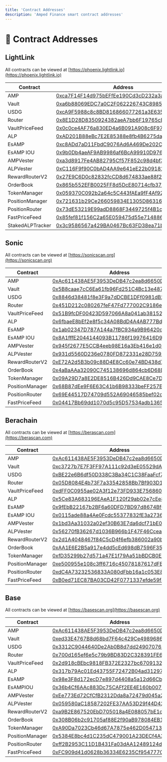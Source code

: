 ```yaml
---
title: 'Contract Addresses'
description: 'Amped Finance smart contract addresses'
---
```


# 📄 Contract Addresses

## LightLink

All contracts can be viewed at [https://phoenix.lightlink.io](https://phoenix.lightlink.io)

| Contract | Address |
|----------|---------|
| AMP | [0xca7F14F14d975bEFfEe190Cd3cD232a3a988Ab9C](https://phoenix.lightlink.io/token/0xca7F14F14d975bEFfEe190Cd3cD232a3a988Ab9C) |
| Vault | [0xa6b88069EDC7a0C2F062226743C8985FF72bB2Eb](https://phoenix.lightlink.io/address/0xa6b88069EDC7a0C2F062226743C8985FF72bB2Eb) |
| USDG | [0xcA9F5988c8c8BD816866077261a3E63575e1F7d8](https://phoenix.lightlink.io/token/0xcA9F5988c8c8BD816866077261a3E63575e1F7d8) |
| Router | [0x8E1D28D8350924382aeA7bb6F19765cE4afDd933](https://phoenix.lightlink.io/address/0x8E1D28D8350924382aeA7bb6F19765cE4afDd933) |
| VaultPriceFeed | [0x0c0ce4AF76a830ED4a6B091A908c6F97Fd5a5Bb9](https://phoenix.lightlink.io/address/0x0c0ce4AF76a830ED4a6B091A908c6F97Fd5a5Bb9) |
| ALP | [0xAD201B88eBc7E2E85388e8fb4B6275da4525d5e5](https://phoenix.lightlink.io/token/0xAD201B88eBc7E2E85388e8fb4B6275da4525d5e5) |
| EsAMP | [0xc8ADd7aD11FbdC9076Ad6A469De202CB76eFF7B8](https://phoenix.lightlink.io/token/0xc8ADd7aD11FbdC9076Ad6A469De202CB76eFF7B8) |
| EsAMP IOU | [0x9b0Db4aeAF9AB9986af6BcA99910D976942ECA6C](https://phoenix.lightlink.io/token/0x9b0Db4aeAF9AB9986af6BcA99910D976942ECA6C) |
| AMPVester | [0xa3d8917Fe4AB82795Cf57F852c98d4bf3bE235cA](https://phoenix.lightlink.io/address/0xa3d8917Fe4AB82795Cf57F852c98d4bf3bE235cA) |
| ALPVester | [0xC116F9f90C0bAD4AA9e641eE22b091814280B42F](https://phoenix.lightlink.io/address/0xC116F9f90C0bAD4AA9e641eE22b091814280B42F) |
| RewardRouterV2 | [0x27E9C6D0c82832fcCD8d674833ae88f2eda056c1](https://phoenix.lightlink.io/address/0x27E9C6D0c82832fcCD8d674833ae88f2eda056c1) |
| OrderBook | [0x865b552EFB0025FF8d5DcE80714cfb37CA912a21](https://phoenix.lightlink.io/address/0x865b552EFB0025FF8d5DcE80714cfb37CA912a21) |
| TokenManager | [0x059370C092b2a64c5C443fAEa9fF4Af92145539F](https://phoenix.lightlink.io/address/0x059370C092b2a64c5C443fAEa9fF4Af92145539F) |
| PositionManager | [0x721631b29Ce266059834E1305D863163fA090C44](https://phoenix.lightlink.io/address/0x721631b29Ce266059834E1305D863163fA090C44) |
| PositionRouter | [0x73dE53219E99adD8868F3449725f4B1cecb047c1](https://phoenix.lightlink.io/address/0x73dE53219E99adD8868F3449725f4B1cecb047c1) |
| FastPriceFeed | [0x85fef81f156C2a65E059475d55e7148866ef0247](https://phoenix.lightlink.io/address/0x85fef81f156C2a65E059475d55e7148866ef0247) |
| StakedALPTracker | [0x3c9586567a429BA0467Bc63FD38ea71bB6B912E0](https://phoenix.lightlink.io/address/0x3c9586567a429BA0467Bc63FD38ea71bB6B912E0) |

## Sonic

All contracts can be viewed at [https://sonicscan.org](https://sonicscan.org)

| Contract | Address |
|----------|---------|
| AMP | [0xAc611438AE5F3953DeDB47c2ea8d6650D601C1B4](https://sonicscan.org/token/0xAc611438AE5F3953DeDB47c2ea8d6650D601C1B4) |
| Vault | [0x5B8caae7cC6Ea61fb96Fd251C4Bc13e48749C7Da](https://sonicscan.org/address/0x5B8caae7cC6Ea61fb96Fd251C4Bc13e48749C7Da) |
| USDG | [0x8846d38481f8e3F9a7dDCBE1DFf0981dB2bC04A3](https://sonicscan.org/token/0x8846d38481f8e3F9a7dDCBE1DFf0981dB2bC04A3) |
| Router | [0x451D212c080267feF47Fd777002C9186e61C5a2C](https://sonicscan.org/address/0x451D212c080267feF47Fd777002C9186e61C5a2C) |
| VaultPriceFeed | [0x51B9fcDF00423D597066A8a041ab38152a74Fe96](https://sonicscan.org/address/0x51B9fcDF00423D597066A8a041ab38152a74Fe96) |
| ALP | [0x6fbaeE8bEf2e8f5c34A08BdD4A4AB777Bd3f6764](https://sonicscan.org/token/0x6fbaeE8bEf2e8f5c34A08BdD4A4AB777Bd3f6764) |
| EsAMP | [0x1ab02347D787A144a7fBC934a9B96420d46e9eD8](https://sonicscan.org/token/0x1ab02347D787A144a7fBC934a9B96420d46e9eD8) |
| EsAMP IOU | [0x8A1fffE2044144093B11786f19976416D94Ed895](https://sonicscan.org/token/0x8A1fffE2044144093B11786f19976416D94Ed895) |
| AMPVester | [0x945f2677E5CCB4eeb98E16a3Eb416e1d0dcc0610](https://sonicscan.org/address/0x945f2677E5CCB4eeb98E16a3Eb416e1d0dcc0610) |
| ALPVester | [0x931d5560D236e0780FD872331e28D7598E0DeDcc](https://sonicscan.org/address/0x931d5560D236e0780FD872331e28D7598E0DeDcc) |
| RewardRouterV2 | [0xE72A2d5B3b09c88D4E8Cc60e74BD438d7168e80F](https://sonicscan.org/address/0xE72A2d5B3b09c88D4E8Cc60e74BD438d7168e80F) |
| OrderBook | [0x4aBaAAa32090C745138696d864cb6D68Df644689](https://sonicscan.org/address/0x4aBaAAa32090C745138696d864cb6D68Df644689) |
| TokenManager | [0x09A29D7a8E2DE8516B426Dd9CAE8Ce7D9cf59e25](https://sonicscan.org/address/0x09A29D7a8E2DE8516B426Dd9CAE8Ce7D9cf59e25) |
| PositionManager | [0x68B87dEe9F6E63C41b6B98333beFF257E21C02c4](https://sonicscan.org/address/0x68B87dEe9F6E63C41b6B98333beFF257E21C02c4) |
| PositionRouter | [0x69E44517D74709d552A69046585bef02d8c34D5B](https://sonicscan.org/address/0x69E44517D74709d552A69046585bef02d8c34D5B) |
| FastPriceFeed | [0x04417Bb69dd1070d5c95D57534adb1365c32f756](https://sonicscan.org/address/0x04417Bb69dd1070d5c95D57534adb1365c32f756) |

## Berachain

All contracts can be viewed at [https://berascan.com](https://berascan.com)

| Contract | Address |
|----------|---------|
| AMP | [0xAc611438AE5F3953DeDB47c2ea8d6650D601C1B4](https://berascan.com/address/0xAc611438AE5F3953DeDB47c2ea8d6650D601C1B4) |
| Vault | [0xc3727b7E7F3FF97A111c92d3eE05529dA7BD2f48](https://berascan.com/address/0xc3727b7E7F3FF97A111c92d3eE05529dA7BD2f48) |
| USDG | [0xBE22e6B6df50D338C3Ba34C1C38FaaFcf78D535F](https://berascan.com/token/0xBE22e6B6df50D338C3Ba34C1C38FaaFcf78D535F) |
| Router | [0x05D8084E4b73F7a33542858Bb7Bf903D10e1286E](https://berascan.com/address/0x05D8084E4b73F7a33542858Bb7Bf903D10e1286E) |
| VaultPriceFeed | [0xdFF0C0955ae02A3f12e73FD933E756860b430Dfc](https://berascan.com/address/0xdFF0C0955ae02A3f12e73FD933E756860b430Dfc) |
| ALP | [0x5Ce83A683196EAeA1F120f29ab02e7cEe8ffC8Bd](https://berascan.com/token/0x5Ce83A683196EAeA1F120f29ab02e7cEe8ffC8Bd) |
| EsAMP | [0x9fEbB22167b2BF6a60DFD7BD97d8674BfC917297](https://berascan.com/token/0x9fEbB22167b2BF6a60DFD7BD97d8674BfC917297) |
| EsAMP IOU | [0x0115ade88a4Ae0Fcdc55377832fE3a2736299FD5](https://berascan.com/token/0x0115ade88a4Ae0Fcdc55377832fE3a2736299FD5) |
| AMPVester | [0x1bd3Aa31032a02ef30B63E7da6dcf71bE034c29e](https://berascan.com/address/0x1bd3Aa31032a02ef30B63E7da6dcf71bE034c29e) |
| ALPVester | [0x56270fB36267d1036B966b1F47F46Ccea1C73a79](https://berascan.com/address/0x56270fB36267d1036B966b1F47F46Ccea1C73a79) |
| RewardRouterV2 | [0x2d1A4048467f84C5cD4f6efb386002a90ba50935](https://berascan.com/address/0x2d1A4048467f84C5cD4f6efb386002a90ba50935) |
| OrderBook | [0xAA1E6E2B5a917e4dd5cEd698dB7596F352c95207](https://berascan.com/address/0xAA1E6E2B5a917e4dd5cEd698dB7596F352c95207) |
| TokenManager | [0xfD35299b27d571a47E1f79Aa51bBDCB0E07609Ee](https://berascan.com/address/0xfD35299b27d571a47E1f79Aa51bBDCB0E07609Ee) |
| PositionManager | [0xe500955e108c3ff6716c45078187617dFB19619E](https://berascan.com/address/0xe500955e108c3ff6716c45078187617dFB19619E) |
| PositionRouter | [0xdC4A73232536833A080dFbb16a1c053E8F733c85](https://berascan.com/address/0xdC4A73232536833A080dFbb16a1c053E8F733c85) |
| FastPriceFeed | [0xB0ed71EC87BA03CD42F0771337efde59f4F7391C](https://berascan.com/address/0xB0ed71EC87BA03CD42F0771337efde59f4F7391C) |

## Base

All contracts can be viewed at [https://basescan.org](https://basescan.org)

| Contract | Address |
|----------|---------|
| AMP | [0xAc611438AE5F3953DeDB47c2ea8d6650D601C1B4](https://basescan.org/address/0xAc611438AE5F3953DeDB47c2ea8d6650D601C1B4) |
| Vault | [0xed33E4767B8d68bd7F64c429Ce4989686426a926](https://basescan.org/address/0xed33E4767B8d68bd7F64c429Ce4989686426a926) |
| USDG | [0x3312C9044640De2Ab0B8d7dd249070760FdB2bf9](https://basescan.org/address/0x3312C9044640De2Ab0B8d7dd249070760FdB2bf9) |
| Router | [0x700d165ef6e5c79b9BD83D2C328391FE61917af6](https://basescan.org/address/0x700d165ef6e5c79b9BD83D2C328391FE61917af6) |
| VaultPriceFeed | [0x2d918cBEbc9818FB372E2327bc6709132Aa17A71](https://basescan.org/address/0x2d918cBEbc9818FB372E2327bc6709132Aa17A71) |
| ALP | [0x317b79Ac01Ed43755F72472B04ad31297e33ab98](https://basescan.org/address/0x317b79Ac01Ed43755F72472B04ad31297e33ab98) |
| EsAMP | [0x98e3F8d172ecD7e897d4408a5a12d66Cb26a8793](https://basescan.org/address/0x98e3F8d172ecD7e897d4408a5a12d66Cb26a8793) |
| EsAMPIOU | [0x36b4Cf6AAc883Dc75CAFf2EE4E160b007B40ee79](https://basescan.org/address/0x36b4Cf6AAc883Dc75CAFf2EE4E160b007B40ee79) |
| AMPVester | [0xEe773Ed72CfCfB2312Dda8a72479d045a2520f36](https://basescan.org/address/0xEe773Ed72CfCfB2312Dda8a72479d045a2520f36) |
| ALPVester | [0x059580aC18587202FE37AA53D29f44D42dF992b4](https://basescan.org/address/0x059580aC18587202FE37AA53D29f44D42dF992b4) |
| RewardRouterV2 | [0xa9B2E867520EbD705018a4E088057bE1cdBB2A78](https://basescan.org/address/0xa9B2E867520EbD705018a4E088057bE1cdBB2A78) |
| OrderBook | [0x308B06b2c91705af88E2f90aB978084EB15955DC](https://basescan.org/address/0x308B06b2c91705af88E2f90aB978084EB15955DC) |
| TokenManager | [0xA90Da7023Cb46d67A7875e462D054713CBa28c32](https://basescan.org/address/0xA90Da7023Cb46d67A7875e462D054713CBa28c32) |
| PositionManager | [0x5384E8bc4d1C235dC479001A23DECf4A3662E3fF](https://basescan.org/address/0x5384E8bc4d1C235dC479001A23DECf4A3662E3fF) |
| PositionRouter | [0xff2B2953C11D1B431Fa03dAA12489124d8E47BdB](https://basescan.org/address/0xff2B2953C11D1B431Fa03dAA12489124d8E47BdB) |
| FastPriceFeed | [0xFC909d41d0628b36334E6235Cf954777Cece471a](https://basescan.org/address/0xFC909d41d0628b36334E6235Cf954777Cece471a) |